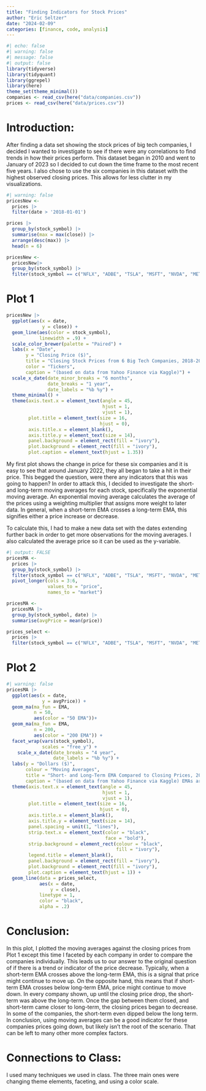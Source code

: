 ```yaml
---
title: "Finding Indicators for Stock Prices"
author: "Eric Seltzer"
date: "2024-02-09"
categories: [finance, code, analysis]
---
```


```r
#| echo: false
#| warning: false
#| message: false
#| output: false
library(tidyverse)
library(tidyquant)
library(ggrepel)
library(here)
theme_set(theme_minimal())
companies <- read_csv(here("data/companies.csv"))
prices <- read_csv(here("data/prices.csv"))
```


# Introduction:

After finding a data set showing the stock prices of big tech companies, I decided I wanted to investigate to see if there were any correlations to find trends in how their prices perform. This dataset began in 2010 and went to January of 2023 so I decided to cut down the time frame to the most recent five years. I also chose to use the six companies in this dataset with the highest observed closing prices. This allows for less clutter in my visualizations.

```r
#| warning: false
pricesNew <-
  prices |>
  filter(date > '2018-01-01')

prices |>
  group_by(stock_symbol) |>
  summarise(max = max(close)) |>
  arrange(desc(max)) |>
  head(n = 6)

pricesNew <- 
  pricesNew|>
  group_by(stock_symbol) |>
  filter(stock_symbol == c("NFLX", "ADBE", "TSLA", "MSFT", "NVDA", "META"))
```

# Plot 1
```r
pricesNew |>
  ggplot(aes(x = date,
             y = close)) +
  geom_line(aes(color = stock_symbol),
            linewidth = .9) +
  scale_color_brewer(palette = "Paired") + 
  labs(x = "Date",
       y = "Closing Price ($)",
       title = "Closing Stock Prices from 6 Big Tech Companies, 2018-2023",
       color = "Tickers",
       caption = "(based on data from Yahoo Finance via Kaggle)") +
  scale_x_date(date_minor_breaks = "6 months",
               date_breaks = "1 year",
               date_labels = "%b %y") +
  theme_minimal() +
  theme(axis.text.x = element_text(angle = 45,
                                   hjust = 1,
                                   vjust = 1),
        plot.title = element_text(size = 16,
                                  hjust = 0),
        axis.title.x = element_blank(),
        axis.title.y = element_text(size = 14),
        panel.background = element_rect(fill = "ivory"),
        plot.background = element_rect(fill = "ivory"),
        plot.caption = element_text(hjust = 1.35))
```

My first plot shows the change in price for these six companies and it is easy to see that around January 2022, they all began to take a hit in their price. This begged the question, were there any indicators that this was going to happen? In order to attack this, I decided to investigate the short- and long-term moving averages for each stock, specifically the exponential moving average. An exponential moving average calculates the average of the prices using a weighting multiplier that assigns more weight to later data. In general, when a short-term EMA crosses a long-term EMA, this signifies either a price increase or decrease.

To calculate this, I had to make a new data set with the dates extending further back in order to get more observations for the moving averages. I also calculated the average price so it can be used as the y-variable.

```r
#| output: FALSE
pricesMA <-
  prices |>
  group_by(stock_symbol) |>
  filter(stock_symbol == c("NFLX", "ADBE", "TSLA", "MSFT", "NVDA", "META")) |>
  pivot_longer(cols = 3:6,
               values_to = "price",
               names_to = "market")

pricesMA <-
  pricesMA |>
  group_by(stock_symbol, date) |>
  summarise(avgPrice = mean(price))

prices_select <-
  prices |>
  filter(stock_symbol == c("NFLX", "ADBE", "TSLA", "MSFT", "NVDA", "META"))
```

# Plot 2
```r
#| warning: false
pricesMA |>
  ggplot(aes(x = date,
             y = avgPrice)) +
  geom_ma(ma_fun = EMA,
          n = 50,
          aes(color = "50 EMA"))+
  geom_ma(ma_fun = EMA,
          n = 200,
          aes(color = "200 EMA")) +
  facet_wrap(vars(stock_symbol),
             scales = "free_y") +
    scale_x_date(date_breaks = "4 year",
                 date_labels = "%b %y") +
  labs(y = "Dollars ($)",
       colour = "Moving Averages",
       title = "Short- and Long-Term EMA Compared to Closing Prices, 2010-2023",
       caption = "(based on data from Yahoo Finance via Kaggle) EMAs are calculated from library(tidyquant)") +
  theme(axis.text.x = element_text(angle = 45,
                                   hjust = 1,
                                   vjust = 1),
        plot.title = element_text(size = 16,
                                  hjust = 0),
        axis.title.x = element_blank(),
        axis.title.y = element_text(size = 14),
        panel.spacing = unit(1, "lines"),
        strip.text.x = element_text(color = "black", 
                                    face = "bold"),
        strip.background = element_rect(colour = "black",
                                        fill = "ivory"),
        legend.title = element_blank(),
        panel.background = element_rect(fill = "ivory"),
        plot.background = element_rect(fill = "ivory"),
        plot.caption = element_text(hjust = 1)) +
  geom_line(data = prices_select,
            aes(x = date,
                y = close),
            linetype = 1,
            color = "black",
            alpha = .2)
```

# Conclusion:

In this plot, I plotted the moving averages against the closing prices from Plot 1 except this time I faceted by each company in order to compare the companies individually. This leads us to our answer to the original question of if there is a trend or indicator of the price decrease. Typically, when a short-term EMA crosses above the long-term EMA, this is a signal that price might continue to move up. On the opposite hand, this means that if short-term EMA crosses below long-term EMA, price might continue to move down. In every company shown, up until the closing price drop, the short-term was above the long-term. Once the gap between them closed, and short-term came closer to long-term, the closing prices began to decrease. In some of the companies, the short-term even dipped below the long term. In conclusion, using moving averages can be a good indicator for these companies prices going down, but likely isn't the root of the scenario. That can be left to many other more complex factors.

# Connections to Class:
I used many techniques we used in class. The three main ones were changing theme elements, faceting, and using a color scale. 